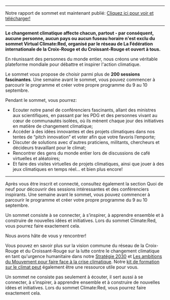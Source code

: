 
<ConferenceOver />

---

Notre rapport de sommet est maintenant publié: [Cliquez ici pour voir et télécharger!](https://edit.climate.red/uploads/2020-climate-red-summit-report-fr.pdf)

---
**Le changement climatique affecte chacun, partout - par conséquent, aucune personne, aucun pays ou aucun fuseau horaire n'est exclu du sommet Virtual Climate:Red, organisé par le réseau de La Fédération internationale de la Croix-Rouge et du Croissant-Rouge et ouvert à tous.**

En réunissant des personnes du monde entier, nous créons une véritable plateforme mondiale pour débattre et inspirer l'action climatique.

Le sommet vous propose de choisir parmi plus de **200 sessions fascinantes**. Une semaine avant le sommet, vous pouvez commencer à parcourir le programme et créer votre propre programme du 9 au 10 septembre.

Pendant le sommet, vous pourrez:

- Ecouter notre panel de conférenciers fascinants, allant des ministres aux scientifiques, en passant par les PDG et des personnes vivant au cœur de communautés isolées, où ils mènent chaque jour des initiatives en matière de changement climatique;
- Accéder à des idées innovantes et des projets climatiques dans nos tentes de “pitch innovation” et voter afin que votre favoris l’emporte;
- Discuter de solutions avec d'autres praticiens, militants, chercheurs et décideurs travaillant pour le climat;
- Rencontrer des gens du monde entier lors de discussions de café virtuelles et aléatoires;
- Et faire des visites virtuelles de projets climatiques, ainsi que jouer à des jeux climatiques en temps réel… et bien plus encore!

---

Après vous être inscrit et connecté, consultez également la section Quoi de neuf pour découvrir des sessions intéressantes et des conférenciers inspirants. Une semaine avant le sommet, vous pouvez commencer à parcourir le programme et créer votre propre programme du 9 au 10 septembre.

Un sommet consiste à se connecter, à s’inspirer, à apprendre ensemble et à construire de nouvelles idées et initiatives. Lors du sommet Climate:Red, vous pourrez faire exactement cela.

Nous avons hâte de vous y rencontrer!

<AtriumVideo />

Vous pouvez en savoir plus sur la vision commune du réseau de la Croix-Rouge et du Croissant-Rouge sur la lutte contre le changement climatique en tant qu'urgence humanitaire dans notre [Stratégie 2030](https://future-rcrc.com/strategy-2030/) et [Les ambitions du Mouvement pour faire face à la crise climatique](https://media.ifrc.org/ifrc/wp-content/uploads/sites/5/2020/02/Movement-Climate-Ambitions-2020-final.pdf). Notre [kit de formation sur le climat peut](https://www.climatecentre.org/training/) également être une ressource utile pour vous.

Un sommet ne consiste pas seulement à écouter, il sert aussi à se connecter, à s’inspirer, à apprendre ensemble et à construire de nouvelles idées et initiatives. Lors du sommet Climate:Red, vous pourrez faire exactement cela.
